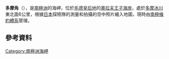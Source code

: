 {{coord|68|43|S|40|26|E|display=title}}

'''多摩角'''（{{lang-en|Tama Point}}），是[[南極洲|南極洲]]的海岬，位於[[毛德皇后地|毛德皇后地]]的[[奧拉夫王子海岸|奧拉夫王子海岸]]，處於[[多摩冰川|多摩冰川]]東北面6公里，根據[[日本|日本]]探險隊的測量和拍攝的空中照片繪入地圖，現時由[[南極條約體系|南極條約體系]]管理。

==參考資料==
{{usgs-gazetteer}}

{{Antarctica-geo-stub}}
[[Category:南極洲海岬|Category:南極洲海岬]]